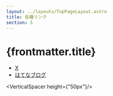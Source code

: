 ```yaml
---
layout: ../layouts/TopPageLayout.astro
title: 各種リンク
section: 5
---
```


# {frontmatter.title}

<MainColorDivider />

- [X](https://twitter.com/toyskip725)
- [はてなブログ](https://toyskip.hatenablog.com/)

<VerticalSpacer height={"50px"}/>
<RepositoryIconButton />